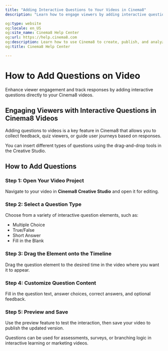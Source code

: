 ```yaml
---
title: "Adding Interactive Questions to Your Videos in Cinema8"
description: "Learn how to engage viewers by adding interactive questions to your Cinema8 videos using the drag-and-drop tools in Creative Studio."

og:type: website
og:locale: en_US
og:site_name: Cinema8 Help Center
og:url: https://help.cinema8.com
og:description: Learn how to use Cinema8 to create, publish, and analyze interactive videos.
og:title: Cinema8 Help Center

---
```



# How to Add Questions on Video

<Callout type="info">
Enhance viewer engagement and track responses by adding interactive questions directly to your Cinema8 videos.
</Callout>

## Engaging Viewers with Interactive Questions in Cinema8 Videos

Adding questions to videos is a key feature in Cinema8 that allows you to collect feedback, quiz viewers, or guide user journeys based on responses.

You can insert different types of questions using the drag-and-drop tools in the Creative Studio.

## How to Add Questions

<Steps>

### Step 1: Open Your Video Project

Navigate to your video in **Cinema8 Creative Studio** and open it for editing.

### Step 2: Select a Question Type

Choose from a variety of interactive question elements, such as:
- Multiple Choice
- True/False
- Short Answer
- Fill in the Blank

### Step 3: Drag the Element onto the Timeline

Drag the question element to the desired time in the video where you want it to appear.

### Step 4: Customize Question Content

Fill in the question text, answer choices, correct answers, and optional feedback.

### Step 5: Preview and Save

Use the preview feature to test the interaction, then save your video to publish the updated version.

</Steps>

<Callout type="default">
Questions can be used for assessments, surveys, or branching logic in interactive learning or marketing videos.
</Callout>
